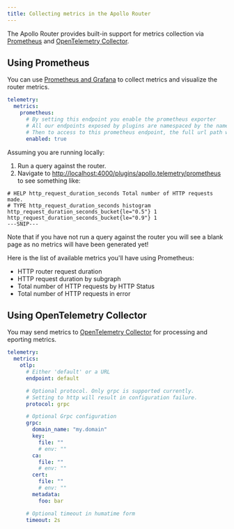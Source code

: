 ```yaml
---
title: Collecting metrics in the Apollo Router
---
```


The Apollo Router provides built-in support for metrics collection via [Prometheus](#using-prometheus) and [OpenTelemetry Collector](#using-opentelemetry-collector).

## Using Prometheus

You can use [Prometheus and Grafana](https://prometheus.io/docs/visualization/grafana/) to collect metrics and visualize the router metrics.

```yaml title="router.yaml"
telemetry:
  metrics:
    prometheus:
      # By setting this endpoint you enable the prometheus exporter
      # All our endpoints exposed by plugins are namespaced by the name of the plugin
      # Then to access to this prometheus endpoint, the full url path will be `/plugins/apollo.telemetry/prometheus`
      enabled: true
```

Assuming you are running locally:
1. Run a query against the router.
2. Navigate to [http://localhost:4000/plugins/apollo.telemetry/prometheus](http://localhost:4000/plugins/apollo.telemetry/prometheus) to see something like:

```
# HELP http_request_duration_seconds Total number of HTTP requests made.
# TYPE http_request_duration_seconds histogram
http_request_duration_seconds_bucket{le="0.5"} 1
http_request_duration_seconds_bucket{le="0.9"} 1
---SNIP---
```

Note that if you have not run a query against the router you will see a blank page as no metrics will have been generated yet!

Here is the list of available metrics you'll have using Prometheus:

+ HTTP router request duration
+ HTTP request duration by subgraph
+ Total number of HTTP requests by HTTP Status
+ Total number of HTTP requests in error

## Using OpenTelemetry Collector

You may send metrics to [OpenTelemetry Collector](https://opentelemetry.io/docs/collector/) for processing and eporting metrics.

```yaml title="router.yaml"
telemetry:
  metrics:
    otlp:
      # Either 'default' or a URL
      endpoint: default

      # Optional protocol. Only grpc is supported currently.
      # Setting to http will result in configuration failure.
      protocol: grpc

      # Optional Grpc configuration
      grpc:
        domain_name: "my.domain"
        key:
          file: ""
          # env: ""
        ca:
          file: ""
          # env: ""
        cert:
          file: ""
          # env: ""
        metadata:
          foo: bar

      # Optional timeout in humatime form
      timeout: 2s
```
